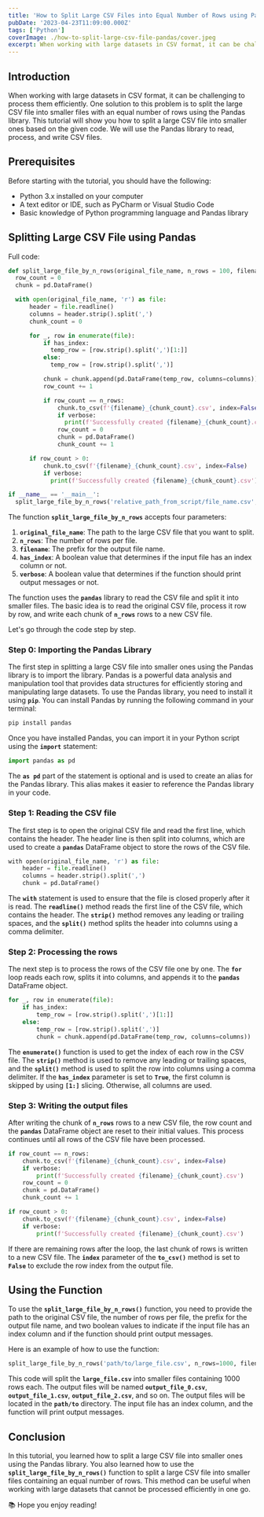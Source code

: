 ```yaml
---
title: 'How to Split Large CSV Files into Equal Number of Rows using Pandas: A Step-by-Step Guide'
pubDate: '2023-04-23T11:09:00.000Z'
tags: ['Python']
coverImage: ./how-to-split-large-csv-file-pandas/cover.jpeg
excerpt: When working with large datasets in CSV format, it can be challenging to process them efficiently. One solution to this problem is to split the large CSV file into smaller files with an equal number of rows using the Pandas library. This tutorial will show you how to split a large CSV file into smaller ones based on the given code.
---
```



## Introduction

When working with large datasets in CSV format, it can be challenging to process them efficiently. One solution to this problem is to split the large CSV file into smaller files with an equal number of rows using the Pandas library. This tutorial will show you how to split a large CSV file into smaller ones based on the given code. We will use the Pandas library to read, process, and write CSV files.

## Prerequisites

Before starting with the tutorial, you should have the following:

- Python 3.x installed on your computer
- A text editor or IDE, such as PyCharm or Visual Studio Code
- Basic knowledge of Python programming language and Pandas library

## Splitting Large CSV File using Pandas

Full code:

```python
def split_large_file_by_n_rows(original_file_name, n_rows = 100, filename = 'data', has_index=True, verbose=True):
  row_count = 0
  chunk = pd.DataFrame()

  with open(original_file_name, 'r') as file:
      header = file.readline()
      columns = header.strip().split(',')
      chunk_count = 0

      for _, row in enumerate(file):
          if has_index:
            temp_row = [row.strip().split(',')[1:]]
          else:
            temp_row = [row.strip().split(',')]

          chunk = chunk.append(pd.DataFrame(temp_row, columns=columns))
          row_count += 1

          if row_count == n_rows:
              chunk.to_csv(f'{filename}_{chunk_count}.csv', index=False)
              if verbose:
                print(f'Successfully created {filename}_{chunk_count}.csv')
              row_count = 0
              chunk = pd.DataFrame()
              chunk_count += 1

      if row_count > 0:
          chunk.to_csv(f'{filename}_{chunk_count}.csv', index=False)
          if verbose:
            print(f'Successfully created {filename}_{chunk_count}.csv')

if __name__ == '__main__':
  split_large_file_by_n_rows('relative_path_from_script/file_name.csv', n_rows=1000, filename='path_to_new_file/file_name_without_extension', has_index=True, verbose=True)
```

The function **`split_large_file_by_n_rows`** accepts four parameters:

1. **`original_file_name`**: The path to the large CSV file that you want to split.
2. **`n_rows`**: The number of rows per file.
3. **`filename`**: The prefix for the output file name.
4. **`has_index`**: A boolean value that determines if the input file has an index column or not.
5. **`verbose`**: A boolean value that determines if the function should print output messages or not.

The function uses the **`pandas`** library to read the CSV file and split it into smaller files. The basic idea is to read the original CSV file, process it row by row, and write each chunk of **`n_rows`** rows to a new CSV file.

Let's go through the code step by step.

### Step 0: Importing the Pandas Library

The first step in splitting a large CSV file into smaller ones using the Pandas library is to import the library. Pandas is a powerful data analysis and manipulation tool that provides data structures for efficiently storing and manipulating large datasets. To use the Pandas library, you need to install it using **`pip`**. You can install Pandas by running the following command in your terminal:

```bash
pip install pandas
```

Once you have installed Pandas, you can import it in your Python script using the **`import`**
statement:

```python
import pandas as pd
```

The **`as pd`** part of the statement is optional and is used to create an alias for the Pandas library. This alias makes it easier to reference the Pandas library in your code.

### Step 1: Reading the CSV file

The first step is to open the original CSV file and read the first line, which contains the header. The header line is then split into columns, which are used to create a **`pandas`** DataFrame object to store the rows of the CSV file.

```python
with open(original_file_name, 'r') as file:
	header = file.readline()
	columns = header.strip().split(',')
	chunk = pd.DataFrame()
```

The **`with`** statement is used to ensure that the file is closed properly after it is read. The **`readline()`** method reads the first line of the CSV file, which contains the header. The **`strip()`** method removes any leading or trailing spaces, and the **`split()`** method splits the header into columns using a comma delimiter.

### Step 2: Processing the rows

The next step is to process the rows of the CSV file one by one. The **`for`** loop reads each row, splits it into columns, and appends it to the **`pandas`** DataFrame object.

```python
for _, row in enumerate(file):
	if has_index:
		temp_row = [row.strip().split(',')[1:]]
	else:
		temp_row = [row.strip().split(',')]
		chunk = chunk.append(pd.DataFrame(temp_row, columns=columns))
```

The **`enumerate()`** function is used to get the index of each row in the CSV file. The **`strip()`** method is used to remove any leading or trailing spaces, and the **`split()`** method is used to split the row into columns using a comma delimiter. If the **`has_index`** parameter is set to **`True`**, the first column is skipped by using **`[1:]`** slicing. Otherwise, all columns are used.

### Step 3: Writing the output files

After writing the chunk of **`n_rows`** rows to a new CSV file, the row count and the **`pandas`** DataFrame object are reset to their initial values. This process continues until all rows of the CSV file have been processed.

```python
if row_count == n_rows:
    chunk.to_csv(f'{filename}_{chunk_count}.csv', index=False)
    if verbose:
        print(f'Successfully created {filename}_{chunk_count}.csv')
    row_count = 0
    chunk = pd.DataFrame()
    chunk_count += 1

if row_count > 0:
    chunk.to_csv(f'{filename}_{chunk_count}.csv', index=False)
    if verbose:
        print(f'Successfully created {filename}_{chunk_count}.csv')
```

If there are remaining rows after the loop, the last chunk of rows is written to a new CSV file. The **`index`** parameter of the **`to_csv()`** method is set to **`False`** to exclude the row index from the output file.

## Using the Function

To use the **`split_large_file_by_n_rows()`** function, you need to provide the path to the original CSV file, the number of rows per file, the prefix for the output file name, and two boolean values to indicate if the input file has an index column and if the function should print output messages.

Here is an example of how to use the function:

```python
split_large_file_by_n_rows('path/to/large_file.csv', n_rows=1000, filename='path/to/output_file', has_index=True, verbose=True)
```

This code will split the **`large_file.csv`** into smaller files containing 1000 rows each. The output files will be named **`output_file_0.csv`**, **`output_file_1.csv`**, **`output_file_2.csv`**, and so on. The output files will be located in the **`path/to`** directory. The input file has an index column, and the function will print output messages.

## Conclusion

In this tutorial, you learned how to split a large CSV file into smaller ones using the Pandas library. You also learned how to use the **`split_large_file_by_n_rows()`** function to split a large CSV file into smaller files containing an equal number of rows. This method can be useful when working with large datasets that cannot be processed efficiently in one go.

<Callout type="tip" title="Thanks for reading">
  📚 Hope you enjoy reading!
</Callout>
